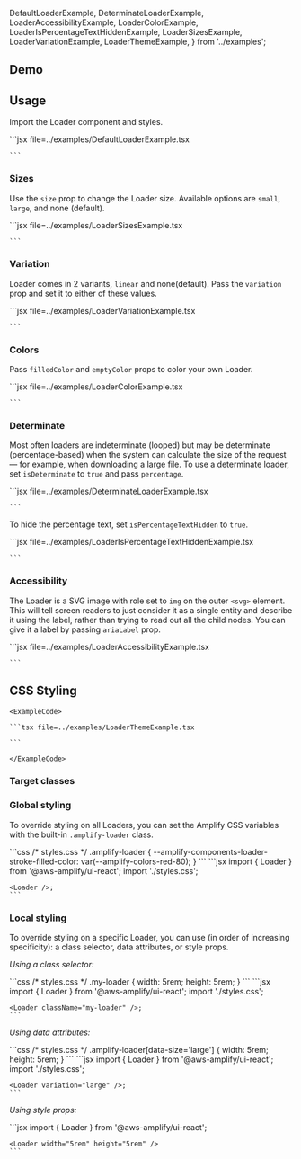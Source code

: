 
  DefaultLoaderExample,
  DeterminateLoaderExample,
  LoaderAccessibilityExample,
  LoaderColorExample,
  LoaderIsPercentageTextHiddenExample,
  LoaderSizesExample,
  LoaderVariationExample,
  LoaderThemeExample,
} from '../examples';

## Demo

<LoaderDemo />

## Usage

Import the Loader component and styles.

<Example>
  <DefaultLoaderExample />
  <ExampleCode>
    ```jsx file=../examples/DefaultLoaderExample.tsx

    ```

  </ExampleCode>
</Example>

### Sizes

Use the `size` prop to change the Loader size. Available options are `small`, `large`, and none (default).

<Example>
  <LoaderSizesExample />
  <ExampleCode>
    ```jsx file=../examples/LoaderSizesExample.tsx

    ```

  </ExampleCode>
</Example>

### Variation

Loader comes in 2 variants, `linear` and none(default). Pass the `variation` prop and set it to either of these values.

<Example>
  <LoaderVariationExample />
  <ExampleCode>
    ```jsx file=../examples/LoaderVariationExample.tsx

    ```

  </ExampleCode>
</Example>

### Colors

Pass `filledColor` and `emptyColor` props to color your own Loader.

<Example>
  <LoaderColorExample />
  <ExampleCode>
    ```jsx file=../examples/LoaderColorExample.tsx

    ```

  </ExampleCode>
</Example>

### Determinate

Most often loaders are indeterminate (looped) but may be determinate (percentage-based) when the system can calculate the size of the request — for example, when downloading a large file. To use a determinate loader, set `isDeterminate` to `true` and pass `percentage`.

<Example>
  <DeterminateLoaderExample />
  <ExampleCode>
    ```jsx file=../examples/DeterminateLoaderExample.tsx

    ```

  </ExampleCode>
</Example>

To hide the percentage text, set `isPercentageTextHidden` to `true`.

<Example>
  <LoaderIsPercentageTextHiddenExample />
  <ExampleCode>
    ```jsx file=../examples/LoaderIsPercentageTextHiddenExample.tsx

    ```

  </ExampleCode>
</Example>

### Accessibility

The Loader is a SVG image with role set to `img` on the outer `<svg>` element. This will tell screen readers to just consider it as a single entity and describe it using the label, rather than trying to read out all the child nodes. You can give it a label by passing `ariaLabel` prop.

<Example>
  <LoaderAccessibilityExample />
  <ExampleCode>
    ```jsx file=../examples/LoaderAccessibilityExample.tsx

    ```

  </ExampleCode>
</Example>

## CSS Styling

<ThemeExample component="Loader">
  <Example>
    <LoaderThemeExample />
    
    <ExampleCode>

    ```tsx file=../examples/LoaderThemeExample.tsx

    ```

    </ExampleCode>
  </Example>
</ThemeExample>

### Target classes

<ComponentStyleDisplay componentName="Loader" />

### Global styling

To override styling on all Loaders, you can set the Amplify CSS variables with the built-in `.amplify-loader` class.

<Example>
  <Loader className="global-styling-example" />
  <ExampleCode>
    ```css
    /* styles.css */
    .amplify-loader {
      --amplify-components-loader-stroke-filled-color: var(--amplify-colors-red-80);
    }
    ```
  </ExampleCode>
  <ExampleCode>
    ```jsx
    import { Loader } from '@aws-amplify/ui-react';
    import './styles.css';

    <Loader />;
    ```

  </ExampleCode>
</Example>

### Local styling

To override styling on a specific Loader, you can use (in order of increasing specificity): a class selector, data attributes, or style props.

_Using a class selector:_

<Example>
  <Loader className="my-loader" />
  <ExampleCode>
    ```css
    /* styles.css */
    .my-loader {
      width: 5rem;
      height: 5rem;
    }
    ```
  </ExampleCode>
  <ExampleCode>
    ```jsx
    import { Loader } from '@aws-amplify/ui-react';
    import './styles.css';

    <Loader className="my-loader" />;
    ```

  </ExampleCode>
</Example>

_Using data attributes:_

<Example>
  <Loader className="data-attribute-styling-example" />
  <ExampleCode>
  ```css
  /* styles.css */
  .amplify-loader[data-size='large'] {
    width: 5rem;
    height: 5rem;
  }
  ```
  </ExampleCode>
  <ExampleCode>
    ```jsx
    import { Loader } from '@aws-amplify/ui-react';
    import './styles.css';

    <Loader variation="large" />;
    ```

  </ExampleCode>
</Example>

_Using style props:_

<Example>
  <Loader width="5rem" height="5rem" />
  <ExampleCode>
    ```jsx
    import { Loader } from '@aws-amplify/ui-react';

    <Loader width="5rem" height="5rem" />
    ```

  </ExampleCode>
</Example>

